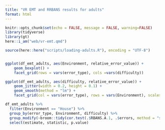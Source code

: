 ```yaml
---
title: "VR EMT and RRBANS results for adults"
format: html
---
```


```r
knitr::opts_chunk$set(echo = FALSE, message = FALSE, warning=FALSE)
library(tidyverse)
library(gt)
here::i_am("web/vr-emt.qmd")
```

```r
source(here::here("scripts/loading-adults.R"), encoding = "UTF-8")
```

```r
```

```r
ggplot(df_emt_adults, aes(Environment, relative_error_value)) +
    geom_boxplot() +
    facet_grid(rows = vars(error_type), cols =vars(difficulty))
```


```r
ggplot(df_emt_adults, aes(difficulty, relative_error_value)) +
    geom_jitter(width = 0.2, height = 0.1) +
    geom_smooth(method = "lm") +
    facet_grid(col = vars(error_type), rows = vars(Environment), scales = "free_y")
```


```r
df_emt_adults %>%
  filter(Environment == "House") %>%
  group_by(error_type, Environment, difficulty) %>%
  group_modify(~broom::tidy(cor.test(.$RBANS.A.1, .$errors, method = "spearman"))) %>%
  select(estimate, statistic, p.value)
```